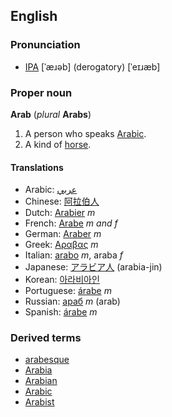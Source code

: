 ==English==
===Pronunciation===
* [[IPA]] [ˈæɹəb] (derogatory) [ˈeɪɹæb]

===Proper noun===
'''Arab''' (''plural'' '''Arabs''')

#A person who speaks [[Arabic]].
#A kind of [[horse]].

====Translations====
*Arabic: [[عربي]]
*Chinese: [[阿拉伯人]]
*Dutch: [[Arabier]] ''m''
*French: [[Arabe]] ''m and f''
*German: [[Araber]] ''m''
*Greek: [[Αραβας]] ''m''
*Italian: [[arabo]] ''m'', araba ''f''
*Japanese: [[アラビア人]] (arabia-jin)
*Korean: [[아라비아인]]
*Portuguese: [[árabe]] ''m''
*Russian: [[араб]] ''m'' (arab)
*Spanish: [[árabe]] ''m''

===Derived terms===
*[[arabesque]]
*[[Arabia]]
*[[Arabian]]
*[[Arabic]]
*[[Arabist]]
